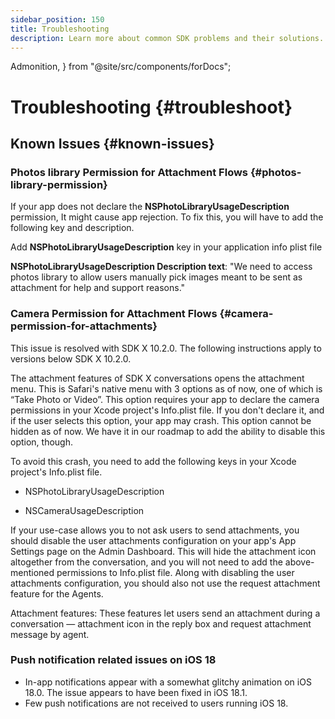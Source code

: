 ```yaml
---
sidebar_position: 150
title: Troubleshooting
description: Learn more about common SDK problems and their solutions.
---
```


  Admonition,
} from "@site/src/components/forDocs";


# Troubleshooting {#troubleshoot}

## Known Issues {#known-issues}

### Photos library Permission for Attachment Flows {#photos-library-permission}

If your app does not declare the **NSPhotoLibraryUsageDescription** permission, It might cause app rejection. To fix this, you will have to add the following key and description.

Add **NSPhotoLibraryUsageDescription** key in your application info plist file

**NSPhotoLibraryUsageDescription Description text**: "We need to access photos library to allow users manually pick images meant to be sent as attachment for help and support reasons."

### Camera Permission for Attachment Flows {#camera-permission-for-attachments}

<Admonition type="info" title="Note">

This issue is resolved with SDK X 10.2.0. The following instructions apply to versions below SDK X 10.2.0.

</Admonition>

The attachment features of SDK X conversations opens the attachment menu. This is Safari's native menu with 3 options as of now, one of which is “Take Photo or Video”. This option requires your app to declare the camera permissions in your Xcode project's Info.plist file. If you don't declare it, and if the user selects this option, your app may crash. This option cannot be hidden as of now. We have it in our roadmap to add the ability to disable this option, though.

To avoid this crash, you need to add the following keys in your Xcode project's Info.plist file.

- NSPhotoLibraryUsageDescription

- NSCameraUsageDescription

If your use-case allows you to not ask users to send attachments, you should disable the user attachments configuration on your app's App Settings page on the Admin Dashboard. This will hide the attachment icon altogether from the conversation, and you will not need to add the above-mentioned permissions to Info.plist file. Along with disabling the user attachments configuration, you should also not use the request attachment feature for the Agents.

<Admonition type="info" title="Note">

Attachment features: These features let users send an attachment during a conversation — attachment icon in the reply box and request attachment message by agent.

</Admonition>

<UserClickOnActionDelegateIssue />

### Push notification related issues on iOS 18

- In-app notifications appear with a somewhat glitchy animation on iOS 18.0. The issue appears to have been fixed in iOS 18.1.
- Few push notifications are not received to users running iOS 18.